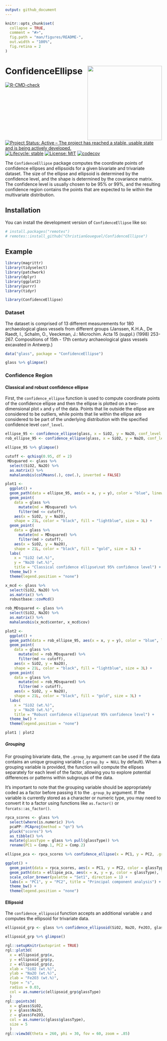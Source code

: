 ```yaml
---
output: github_document
---
```


<!-- README.md is generated from README.Rmd. Please edit that file -->

```r
knitr::opts_chunk$set(
  collapse = TRUE,
  comment = "#>",
  fig.path = "man/figures/README-",
  out.width = "100%",
  fig.retina = 2
)
```


<!-- badges: start -->

# ConfidenceEllipse <img src="man/figures/logo.png" align="right" height="239" alt="" />

[![R-CMD-check](https://github.com/ChristianGoueguel/ConfidenceEllipse/actions/workflows/R-CMD-check.yaml/badge.svg)](https://github.com/ChristianGoueguel/ConfidenceEllipse/actions/workflows/R-CMD-check.yaml)
[![Project Status: Active – The project has reached a stable, usable
state and is being actively
developed.](https://www.repostatus.org/badges/latest/active.svg)](https://www.repostatus.org/#active)
[![Lifecycle:
stable](https://img.shields.io/badge/lifecycle-stable-brightgreen.svg)](https://lifecycle.r-lib.org/articles/stages.html#stable)
[![License:
MIT](https://img.shields.io/badge/License-MIT-blue.svg)](https://opensource.org/licenses/MIT)
[![codecov](https://codecov.io/gh/ChristianGoueguel/ConfidenceEllipse/graph/badge.svg?token=JAGMXN2F70)](https://app.codecov.io/gh/ChristianGoueguel/ConfidenceEllipse)
<!-- badges: end -->

The `ConfidenceEllipse` package computes the coordinate points of confidence ellipses and ellipsoids for a given bivariate and trivariate dataset. The size of the ellipse and ellipsoid is determined by the confidence level, and the shape is determined by the covariance matrix. The confidence level is usually chosen to be 95% or 99%, and the resulting confidence region contains the points that are expected to lie within the multivariate distribution.

## Installation

You can install the development version of `ConfidenceEllipse` like so:

```r
# install.packages("remotes")
# remotes::install_github("ChristianGoueguel/ConfidenceEllipse")
```

## Example

```r
library(magrittr)
library(tidyselect)
library(patchwork)
library(dplyr)
library(ggplot2)
library(purrr)
library(tidyr)
```

```r
library(ConfidenceEllipse)
```

### Dataset

The dataset is comprised of 13 different measurements for 180
archaeological glass vessels from different groups (Janssen, K.H.A., De
Raedt, I., Schalm, O., Veeckman, J.: Microchim. Acta 15 (suppl.) (1998)
253-267. Compositions of 15th - 17th century archaeological glass
vessels excavated in Antwerp.)

```r
data("glass", package = "ConfidenceEllipse")
```

```r
glass %>% glimpse()
```

### Confidence Region
#### Classical and robust confidence ellipse

First, the `confidence_ellipse` function is used to compute coordinate points of the confidence ellipse and then the ellipse is plotted on a two-dimensional plot `x` and `y` of the data. Points that lie outside the ellipse are considered to be outliers, while points that lie within the ellipse are considered to be part of the underlying distribution with the specified confidence level `conf_level`.

```r
ellipse_95 <- confidence_ellipse(glass, x = SiO2, y = Na2O, conf_level = 0.95)
rob_ellipse_95 <- confidence_ellipse(glass, x = SiO2, y = Na2O, conf_level = 0.95, robust = TRUE)
```

```r
ellipse_95 %>% glimpse()
```

```r
cutoff <- qchisq(0.95, df = 2)
 MDsquared <- glass %>%
  select(SiO2, Na2O) %>%
  as.matrix() %>%
  mahalanobis(colMeans(.), cov(.), inverted = FALSE)
```

```r
plot1 <- 
  ggplot() +
  geom_path(data = ellipse_95, aes(x = x, y = y), color = "blue", linewidth = 1L) +
  geom_point(
    data = glass %>% 
      mutate(md = MDsquared) %>%
      filter(md <= cutoff),
    aes(x = SiO2, y = Na2O),
    shape = 21L, color = "black", fill = "lightblue", size = 3L) +
  geom_point(
    data = glass %>% 
      mutate(md = MDsquared) %>%
      filter(md > cutoff),
    aes(x = SiO2, y = Na2O),
    shape = 21L, color = "black", fill = "gold", size = 3L) +
  labs(
    x = "SiO2 (wt.%)", 
    y = "Na2O (wt.%)",
    title = "Classical confidence ellipse\nat 95% confidence level") +
  theme_bw() +
  theme(legend.position = "none")
```

```r
x_mcd <- glass %>%
  select(SiO2, Na2O) %>%
  as.matrix() %>%
  robustbase::covMcd()

rob_MDsquared <- glass %>%
  select(SiO2, Na2O) %>%
  as.matrix() %>%
  mahalanobis(x_mcd$center, x_mcd$cov)
```

```r
plot2 <- 
  ggplot() +
  geom_path(data = rob_ellipse_95, aes(x = x, y = y), color = "blue", linewidth = 1L) +
  geom_point(
    data = glass %>% 
      mutate(md = rob_MDsquared) %>%
      filter(md <= cutoff),
    aes(x = SiO2, y = Na2O),
    shape = 21L, color = "black", fill = "lightblue", size = 3L) +
  geom_point(
    data = glass %>% 
      mutate(md = rob_MDsquared) %>%
      filter(md > cutoff),
    aes(x = SiO2, y = Na2O),
    shape = 21L, color = "black", fill = "gold", size = 3L) +
  labs(
    x = "SiO2 (wt.%)", 
    y = "Na2O (wt.%)",
    title = "Robust confidence ellipse\nat 95% confidence level") +
  theme_bw() +
  theme(legend.position = "none")
```

```r
plot1 | plot2
```

##### Grouping

For grouping bivariate data, the `.group_by` argument can be used if the data contains an unique grouping variable (`.group_by = NULL` by default). When a grouping variable is provided, the function will compute the ellipses separately for each level of the factor, allowing you to explore potential differences or patterns within subgroups of the data.

It's important to note that the grouping variable should be appropriately coded as a factor before passing it to the `.group_by` argument. If the variable is currently stored as a character or numeric type, you may need to convert it to a factor using functions like `as.factor()` or `forcats::as_factor()`.

```r
rpca_scores <- glass %>%
  select(where(is.numeric) )%>% 
  pcaPP::PCAproj(method = "qn") %>%
  pluck("scores") %>%
  as_tibble() %>%
  mutate(glassType = glass %>% pull(glassType)) %>%
  rename(PC1 = Comp.1, PC2 = Comp.2) 
```

```r
ellipse_pca <- rpca_scores %>% confidence_ellipse(x = PC1, y = PC2, .group_by = glassType)
```

```r
ggplot() +
  geom_point(data = rpca_scores, aes(x = PC1, y = PC2, color = glassType, shape = glassType), size = 3L) +
  geom_path(data = ellipse_pca, aes(x = x, y = y, color = glassType), linewidth = 1L) +
  scale_color_brewer(palette = "Set1", direction = 1) +
  labs(x = "PC1", y = "PC2", title = "Principal component analysis") +
  theme_bw() +
  theme(legend.position = "none")
```

#### Ellipsoid

The `confidence_ellipsoid` function accepts an additional variable `z` and computes the ellipsoid for trivariate data.

```r
ellipsoid_grp <- glass %>% confidence_ellipsoid(SiO2, Na2O, Fe2O3, glassType)
```

```r
ellipsoid_grp %>% glimpse()
```

```r
rgl::setupKnitr(autoprint = TRUE)
rgl::plot3d(
  x = ellipsoid_grp$x, 
  y = ellipsoid_grp$y, 
  z = ellipsoid_grp$z,
  xlab = "SiO2 (wt.%)", 
  ylab = "Na2O (wt.%)", 
  zlab = "Fe2O3 (wt.%)",
  type = "s", 
  radius = 0.03,
  col = as.numeric(ellipsoid_grp$glassType)
  )
rgl::points3d(
  x = glass$SiO2, 
  y = glass$Na2O, 
  z = glass$Fe2O3, 
  col = as.numeric(glass$glassType),
  size = 5
  )
rgl::view3d(theta = 260, phi = 30, fov = 60, zoom = .85)
```

















